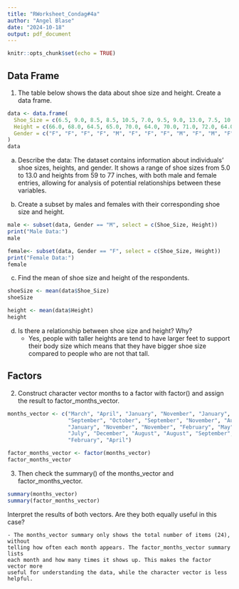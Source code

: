 ```yaml
---
title: "RWorksheet_Condag#4a"
author: "Angel Blase"
date: "2024-10-18"
output: pdf_document
---
```


```r
knitr::opts_chunk$set(echo = TRUE)
```
## Data Frame
1. The table below shows the data about shoe size and height. Create a data frame.
```r
data <- data.frame(
  Shoe_Size = c(6.5, 9.0, 8.5, 8.5, 10.5, 7.0, 9.5, 9.0, 13.0, 7.5, 10.5, 8.5, 12.0, 10.5, 13.0, 11.5, 8.5, 5.0, 10.0, 6.5, 7.5, 8.5, 10.5, 8.5, 10.5, 11.0, 9.0, 13.0),
  Height = c(66.0, 68.0, 64.5, 65.0, 70.0, 64.0, 70.0, 71.0, 72.0, 64.0, 74.5, 67.0, 71.0, 71.0, 77.0, 72.0, 59.0, 62.0, 72.0, 66.0, 64.0, 67.0, 73.0, 69.0, 72.0, 70.0, 69.0, 70.0),
  Gender = c("F", "F", "F", "F", "M", "F", "F", "F", "M", "F", "M", "F", "M", "M", "M", "M", "F", "F", "M", "F", "F", "M", "M", "F", "M", "M", "M", "M")
)
data
```

a. Describe the data: The dataset contains information about individuals' shoe sizes, heights, and gender. It shows a range of shoe sizes from 5.0 to 13.0 and heights from 59 to 77 inches, with both male and female entries, allowing for analysis of potential relationships between these variables.


b. Create a subset by males and females with their corresponding shoe size and height.
```r
male <- subset(data, Gender == "M", select = c(Shoe_Size, Height))
print("Male Data:")
male

female<- subset(data, Gender == "F", select = c(Shoe_Size, Height))
print("Female Data:")
female

```

c. Find the mean of shoe size and height of the respondents.
```r
shoeSize <- mean(data$Shoe_Size)
shoeSize

height <- mean(data$Height)
height
```

d. Is there a relationship between shoe size and height? Why?
    - Yes, people with taller heights are tend to have larger feet to support their body size which means that they have bigger shoe size compared to people who are not that tall.


## Factors
2. Construct character vector months to a factor with factor() and assign the result to factor_months_vector.
```r
months_vector <- c("March", "April", "January", "November", "January",
                   "September", "October", "September", "November", "August",
                   "January", "November", "November", "February", "May", "August",
                   "July", "December", "August", "August", "September", "November",
                   "February", "April")

factor_months_vector <- factor(months_vector)
factor_months_vector
```

3. Then check the summary() of the months_vector and factor_months_vector.
```r
summary(months_vector)
summary(factor_months_vector)
```
Interpret the results of both vectors. Are they both equally useful in this case?

    - The months_vector summary only shows the total number of items (24), without
    telling how often each month appears. The factor_months_vector summary lists
    each month and how many times it shows up. This makes the factor vector more
    useful for understanding the data, while the character vector is less helpful.